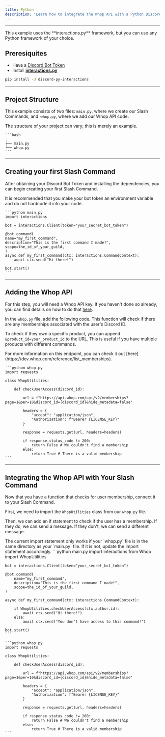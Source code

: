 ```yaml
---
title: Python
description: "Learn how to integrate the Whop API with a Python Discord bot to restrict access to bot commands."
---
```


---

<Note>
  This example uses the **interactions.py** framework, but you can use any
  Python framework of your choice.
</Note>

## Preresiquites

- Have a [Discord Bot Token](https://www.writebots.com/discord-bot-token/)
- Install [**interactions.py**](https://pypi.org/project/discord-py-interactions/)

```bash
pip install -U discord-py-interactions
```

---

## Project Structure

This example consists of two files: `main.py`, where we create our Slash Commands, and` whop.py`, where we add our Whop API code.

<Note>The structure of your project can vary; this is merely an example.</Note>

    ```bash
    .
    ├── main.py
    └── whop.py
    ```

---

## Creating your first Slash Command

After obtaining your Discord Bot Token and installing the dependencies, you can begin creating your first Slash Command.

<Warning>
  It is recommended that you make your bot token an environment variable and do
  not hardcode it into your code.
</Warning>

    ```python main.py
    import interactions

    bot = interactions.Client(token="your_secret_bot_token")

    @bot.command(
    name="my_first_command",
    description="This is the first command I made!",
    scope=the_id_of_your_guild,
    )
    async def my_first_command(ctx: interactions.CommandContext):
        await ctx.send("Hi there!")

    bot.start()
    ```

---

## Adding the Whop API

For this step, you will need a Whop API key. If you haven't done so already, you can find details on how to do that [here](/authorization#api-keys).

In the `whop.py` file, add the following code. This function will check if there are any memberships associated with the user's Discord ID.

To check if they own a specific product, you can append `&product_id=your_product_id` to the URL. This is useful if you have multiple products with different commands.

<Note>
  For more information on this endpoint, you can check it out
  [here](https://dev.whop.com/reference/list_memberships).
</Note>

    ```python whop.py
    import requests

    class WhopUtilities:

        def checkUserAccess(discord_id):

            url = f"https://api.whop.com/api/v2/memberships?page=1&per=10&discord_id={discord_id}&hide_metadata=false"

            headers = {
                "accept": "application/json",
                "Authorization": f"Bearer {LICENSE_KEY}"
            }

            response = requests.get(url, headers=headers)

            if response.status_code != 200:
                return False # We couldn't find a membership
            else:
                return True # There is a valid membership
    ```

---

## Integrating the Whop API with Your Slash Command

Now that you have a function that checks for user membership, connect it to your Slash Command.

First, we need to import the `WhopUtilities` class from our `whop.py` file.

Then, we can add an if statement to check if the user has a membership. If they do, we can send a message. If they don't, we can send a different message.

<Warning>
  The current import statement only works if your `whop.py` file is in the same
  directory as your `main.py` file. If it is not, update the import statement
  accordingly.
</Warning>

<CodeGroup>
    ```python main.py
    import interactions
    from Whop import WhopUtilities

    bot = interactions.Client(token="your_secret_bot_token")

    @bot.command(
        name="my_first_command",
        description="This is the first command I made!",
        scope=the_id_of_your_guild,
    )

    async def my_first_command(ctx: interactions.CommandContext):

        if WhopUtilities.checkUserAccess(ctx.author.id):
            await ctx.send("Hi there!")
        else:
            await ctx.send("You don't have access to this command!")

    bot.start()
    ```

    ```python whop.py
    import requests

    class WhopUtilities:

        def checkUserAccess(discord_id):

            url = f"https://api.whop.com/api/v2/memberships?page=1&per=10&discord_id={discord_id}&hide_metadata=false"

            headers = {
                "accept": "application/json",
                "Authorization": f"Bearer {LICENSE_KEY}"
            }

            response = requests.get(url, headers=headers)

            if response.status_code != 200:
                return False # We couldn't find a membership
            else:
                return True # There is a valid membership
    ```

</CodeGroup>
